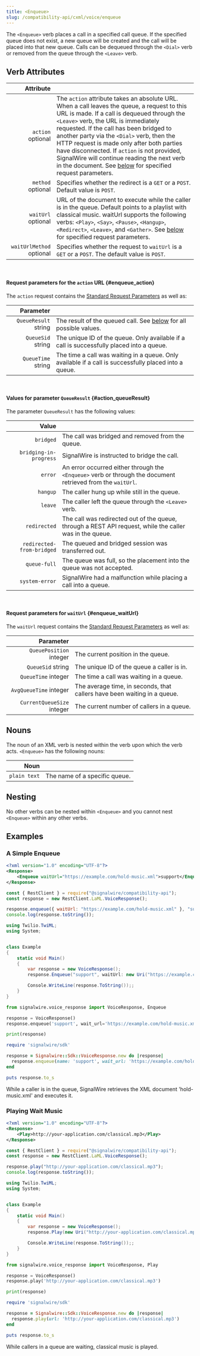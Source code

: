 ---
title: <Enqueue>
slug: /compatibility-api/cxml/voice/enqueue
---


The `<Enqueue>` verb places a call in a specified call queue. If the specified queue does not exist, a new queue will be created and the call will be placed into that new queue. Calls can be dequeued through the `<Dial>` verb or removed from the queue through the `<Leave>` verb.

## Verb Attributes

|                                                      Attribute |                                                                                                                                                                                                                                                                                                                                                                                                                                                                                                          |
| -------------------------------------------------------------: | -------------------------------------------------------------------------------------------------------------------------------------------------------------------------------------------------------------------------------------------------------------------------------------------------------------------------------------------------------------------------------------------------------------------------------------------------------------------------------------------------------- |
|        `action` <span className="optional-arg">optional</span> | The `action` attribute takes an absolute URL. When a call leaves the queue, a request to this URL is made. If a call is dequeued through the `<Leave>` verb, the URL is immediately requested. If the call has been bridged to another party via the `<Dial>` verb, then the HTTP request is made only after both parties have disconnected. If `action` is not provided, SignalWire will continue reading the next verb in the document. See [below](#enqueue_action) for specified request parameters. |
|        `method` <span className="optional-arg">optional</span> | Specifies whether the redirect is a `GET` or a `POST`. Default value is `POST`.                                                                                                                                                                                                                                                                                                                                                                                                                          |
|       `waitUrl` <span className="optional-arg">optional</span> | URL of the document to execute while the caller is in the queue. Default points to a playlist with classical music. waitUrl supports the following verbs: `<Play>`, `<Say>`, `<Pause>`, `<Hangup>`, `<Redirect>`, `<Leave>`, and `<Gather>`. See [below](#enqueue_waitUrl) for specified request parameters.                                                                                                                                                                                             |
| `waitUrlMethod` <span className="optional-arg">optional</span> | Specifies whether the request to `waitUrl` is a `GET` or a `POST`. The default value is `POST`.                                                                                                                                                                                                                                                                                                                                                                                                          |

<br />


#### Request parameters for the `action` URL {#enqueue_action}

The `action` request contains the [Standard Request Parameters](./index.mdx#request-parameters) as well as:

|                                                  Parameter |                                                                                                       |
| ---------------------------------------------------------: | ----------------------------------------------------------------------------------------------------- |
| `QueueResult` <span className="optional-arg">string</span> | The result of the queued call. See [below](#action_queueResult) for all possible values.              |
|    `QueueSid` <span className="optional-arg">string</span> | The unique ID of the queue. Only available if a call is successfully placed into a queue.             |
|   `QueueTime` <span className="optional-arg">string</span> | The time a call was waiting in a queue. Only available if a call is successfully placed into a queue. |

<br />


#### Values for parameter `QueueResult` {#action_queueResult}

The parameter `QueueResult` has the following values:

|                     Value |                                                                                                             |
| ------------------------: | ----------------------------------------------------------------------------------------------------------- |
|                 `bridged` | The call was bridged and removed from the queue.                                                            |
|    `bridging-in-progress` | SignalWire is instructed to bridge the call.                                                                |
|                   `error` | An error occurred either through the `<Enqueue>` verb or through the document retrieved from the `waitUrl`. |
|                  `hangup` | The caller hung up while still in the queue.                                                                |
|                   `leave` | The caller left the queue through the `<Leave>` verb.                                                       |
|              `redirected` | The call was redirected out of the queue, through a REST API request, while the caller was in the queue.    |
| `redirected-from-bridged` | The queued and bridged session was transferred out.                                                         |
|              `queue-full` | The queue was full, so the placement into the queue was not accepted.                                       |
|            `system-error` | SignalWire had a malfunction while placing a call into a queue.                                             |

<br />


#### Request parameters for `waitUrl` {#enqueue_waitUrl}

The `waitUrl` request contains the [Standard Request Parameters](./index.mdx#request-parameters) as well as:

|                                                        Parameter |                                                                          |
| ---------------------------------------------------------------: | ------------------------------------------------------------------------ |
|    `QueuePosition` <span className="optional-arg">integer</span> | The current position in the queue.                                       |
|          `QueueSid` <span className="optional-arg">string</span> | The unique ID of the queue a caller is in.                               |
|        `QueueTime` <span className="optional-arg">integer</span> | The time a call was waiting in a queue.                                  |
|     `AvgQueueTime` <span className="optional-arg">integer</span> | The average time, in seconds, that callers have been waiting in a queue. |
| `CurrentQueueSize` <span className="optional-arg">integer</span> | The current number of callers in a queue.                                |

## Nouns

The noun of an XML verb is nested within the verb upon which the verb acts. `<Enqueue>` has the following nouns:

|         Noun |                               |
| -----------: | ----------------------------- |
| `plain text` | The name of a specific queue. |

## Nesting

No other verbs can be nested within `<Enqueue>` and you cannot nest <br /> `<Enqueue>` within any other verbs.

## Examples

### A Simple Enqueue

<Tabs groupId="cxml-api">
  <TabItem value="XML">

```xml
<?xml version="1.0" encoding="UTF-8"?>
<Response>
    <Enqueue waitUrl="https://example.com/hold-music.xml">support</Enqueue>
</Response>
```

  </TabItem>

  <TabItem value="JavaScript">

```javascript
const { RestClient } = require("@signalwire/compatibility-api");
const response = new RestClient.LaML.VoiceResponse();

response.enqueue({ waitUrl: "https://example.com/hold-music.xml" }, "support");
console.log(response.toString());
```

  </TabItem>

  <TabItem value="C#">

```csharp
using Twilio.TwiML;
using System;


class Example
{
    static void Main()
    {
        var response = new VoiceResponse();
        response.Enqueue("support", waitUrl: new Uri("https://example.com/hold-music.xml"));

        Console.WriteLine(response.ToString());;
    }
}
```

  </TabItem>

  <TabItem value="Python">

```python
from signalwire.voice_response import VoiceResponse, Enqueue

response = VoiceResponse()
response.enqueue('support', wait_url='https://example.com/hold-music.xml')

print(response)
```

  </TabItem>

  <TabItem value="Ruby">

```ruby
require 'signalwire/sdk'

response = Signalwire::Sdk::VoiceResponse.new do |response|
  response.enqueue(name: 'support', wait_url: 'https://example.com/hold-music.xml')
end

puts response.to_s
```

  </TabItem>

</Tabs>

While a caller is in the queue, SignalWire retrieves the XML document 'hold-music.xml' and executes it.

### Playing Wait Music

<Tabs groupId="compatibility-api">
  <TabItem value="XML">

```xml
<?xml version="1.0" encoding="UTF-8"?>
<Response>
    <Play>http://your-application.com/classical.mp3</Play>
</Response>
```

  </TabItem>

  <TabItem value="JavaScript">

```javascript
const { RestClient } = require("@signalwire/compatibility-api");
const response = new RestClient.LaML.VoiceResponse();

response.play("http://your-application.com/classical.mp3");
console.log(response.toString());
```

  </TabItem>

  <TabItem value="C#">

```csharp
using Twilio.TwiML;
using System;


class Example
{
    static void Main()
    {
        var response = new VoiceResponse();
        response.Play(new Uri("http://your-application.com/classical.mp3"));

        Console.WriteLine(response.ToString());;
    }
}
```

  </TabItem>

  <TabItem value="Python">

```python
from signalwire.voice_response import VoiceResponse, Play

response = VoiceResponse()
response.play('http://your-application.com/classical.mp3')

print(response)
```

  </TabItem>

  <TabItem value="Ruby">

```ruby
require 'signalwire/sdk'

response = Signalwire::Sdk::VoiceResponse.new do |response|
  response.play(url: 'http://your-application.com/classical.mp3')
end

puts response.to_s
```

  </TabItem>

</Tabs>

While callers in a queue are waiting, classical music is played.
